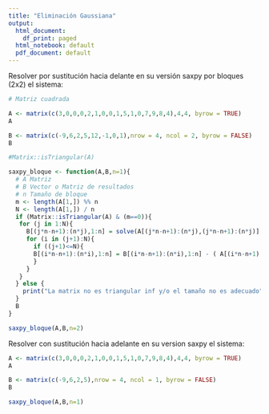 ---
title: "Eliminación Gaussiana"
output:
  html_document:
    df_print: paged
  html_notebook: default
  pdf_document: default
---

Resolver por sustitución hacia delante en su versión saxpy por bloques (2x2) el sistema:

```{r}
# Matriz cuadrada

A <- matrix(c(3,0,0,0,2,1,0,0,1,5,1,0,7,9,8,4),4,4, byrow = TRUE)
A

B <- matrix(c(-9,6,2,5,12,-1,0,1),nrow = 4, ncol = 2, byrow = FALSE)
B

#Matrix::isTriangular(A)

saxpy_bloque <- function(A,B,n=1){
  # A Matriz
  # B Vector o Matriz de resultados
  # n Tamaño de bloque
  m <- length(A[1,]) %% n
  N <- length(A[1,]) / n
  if (Matrix::isTriangular(A) & (m==0)){
   for (j in 1:N){
     B[(j*n-n+1):(n*j),1:n] = solve(A[(j*n-n+1):(n*j),(j*n-n+1):(n*j)], B[(j*n-n+1):(n*j),1:n])
     for (i in (j+1):N){
       if ((j+1)<=N){
       B[(i*n-n+1):(n*i),1:n] = B[(i*n-n+1):(n*i),1:n] - ( A[(i*n-n+1):(n*i),(j*n-n+1):(n*j)] %*% B[(j*n-n+1):(n*j),1:n] )
       }
     }
   } 
  } else {
    print("La matrix no es triangular inf y/o el tamaño no es adecuado")
  }
  B
}

```

```{r}
saxpy_bloque(A,B,n=2)
```

Resolver con sustitución hacia adelante en su version saxpy el sistema:

```{r}
A <- matrix(c(3,0,0,0,2,1,0,0,1,5,1,0,7,9,8,4),4,4, byrow = TRUE)
A

B <- matrix(c(-9,6,2,5),nrow = 4, ncol = 1, byrow = FALSE)
B
```


```{r}
saxpy_bloque(A,B,n=1)
```
